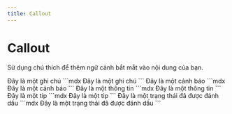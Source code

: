 ```yaml
---
title: Callout
---
```


# Callout

Sử dụng chú thích để thêm ngữ cảnh bắt mắt vào nội dung của bạn.

<Tabs>
  <Tab title="Note">
    <Note>Đây là một ghi chú</Note>
    ```mdx
    <Note>Đây là một ghi chú</Note>
    ```
  </Tab>
  <Tab title="Warning">
    <Warning>Đây là một cảnh báo</Warning>
    ```mdx
    <Warning>Đây là một cảnh báo</Warning>
    ```
  </Tab>
  <Tab title="Info">
    <Info>Đây là một thông tin</Info>
    ```mdx
    <Info>Đây là một thông tin</Info>
    ```
  </Tab>
  <Tab title="Tip">
    <Tip>Đây là một tip</Tip>
    ```mdx
    <Tip>Đây là một tip</Tip>
    ```
  </Tab>
  <Tab title="Check">
    <Check>Đây là một trạng thái đã được đánh dấu</Check>
    ```mdx
    <Check>Đây là một trạng thái đã được đánh dấu</Check>
    ```
  </Tab>
</Tabs>
